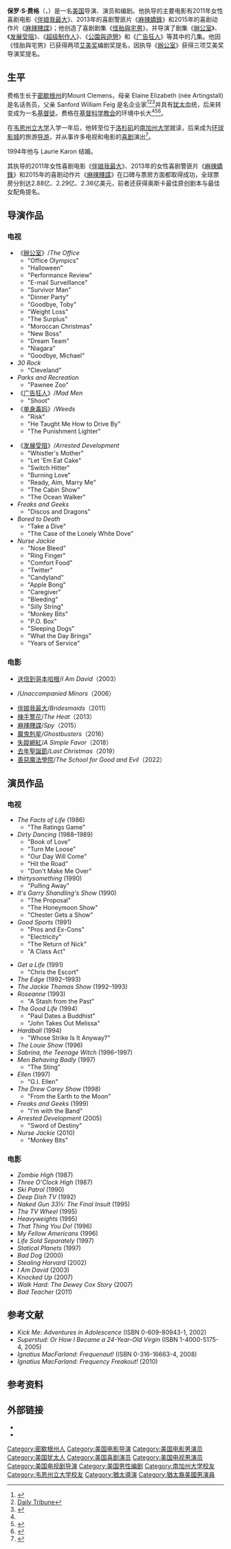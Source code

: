 {{noteTA
|T=zh-hk:保羅·菲;zh-tw:保羅·費格;zh-cn:保罗·费格;
|G1=Show
|G2=Movie
|G3=TV
|1=zh-hk:保羅;zh-tw:保羅;zh-cn:保罗;
|2=zh-hk:菲;zh-tw:費格;zh-cn:费格;
}}
{{Infobox person
| image = Paul Feig.jpg
| caption = 費格於2018年
| birth_name = Paul Samuel Feig
| birth_date = {{Birth date and age|1962|9|17}}
| birth_place = 美国[[密歇根州|密歇根州]][[芒特克萊門斯|芒特克萊門斯]]
| occupation = 演员、导演、编剧
| years_active = 1986年–现在
| spouse = Laurie Karon (1994–)
}}
'''保罗·S·费格'''（{{lang-en|Paul S. Feig}}，{{bd|1962年|9月17日}}）是一名[[美国|美国]]导演、演员和编剧。他执导的主要电影有2011年女性喜剧电影《[[伴娘我最大|伴娘我最大]]》、2013年的喜剧警匪片《[[麻辣嬌鋒|麻辣嬌鋒]]》和2015年的喜剧动作片《[[麻辣賤諜|麻辣賤諜]]》；他创造了喜剧剧集《[[怪胎與宅男|怪胎與宅男]]》，并导演了剧集《[[辦公室_(美國電視劇)|辦公室]]》、《[[发展受阻|发展受阻]]》、《[[超级制作人|超级制作人]]》、《[[公園與遊憩|公園與遊憩]]》和《[[广告狂人|广告狂人]]》等其中的几集。他因《怪胎與宅男》已获得两项[[艾美奖|艾美奖]]编剧奖提名，因执导《[[辦公室_(美國電視劇)|辦公室]]》获得三项艾美奖导演奖提名。

==生平==
费格生长于[[密歇根州|密歇根州]]的Mount Clemens，母亲 Elaine Elizabeth (née Artingstall) 是名话务员，父亲 Sanford William Feig 是名企业家<ref name=nyt1>{{Cite web |url=http://www.nytimes.com/2008/09/28/magazine/28feig-t.html?pagewanted=all&_r=0 |title=The New York Times |accessdate=2014-03-08 |archive-date=2014-03-16 |archive-url=https://web.archive.org/web/20140316195637/http://www.nytimes.com/2008/09/28/magazine/28feig-t.html?_r=0&pagewanted=all |dead-url=no }}</ref><ref>[http://www.dailytribune.com/articles/2011/07/29/life/doc4e3316585d1d5916009670.txt Daily Tribune]{{Dead link|date=2018年11月 |bot=InternetArchiveBot |fix-attempted=yes }}</ref><ref>{{Cite web |url=http://news.google.com/newspapers?id=Tyk_AAAAIBAJ&sjid=Z1AMAAAAIBAJ&pg=5972,617438&dq=personally+feig+artingstall&hl=en |title=The Windsor Star |access-date=2014-03-08 |archive-date=2019-03-13 |archive-url=https://web.archive.org/web/20190313114137/https://news.google.com/newspapers?id=Tyk_AAAAIBAJ&sjid=Z1AMAAAAIBAJ&pg=5972,617438&dq=personally+feig+artingstall&hl=en }}</ref>并具有[[犹太|犹太]]血统，后来转变成为一名[[基督徒|基督徒]]。费格在[[基督科学教会|基督科学教会]]的环境中长大<ref name=nyt1/><ref>{{cite web |last=Robert |first=Daniel |url=http://suicidegirls.com/interviews/1946/Paul-Feig-director-of-Unaccompanied-Minors-/ |title=Interviews > Paul Feig Director Of Unaccompanied Minors |publisher=Suicidegirls.com |date=2006-05-04 |accessdate=2012-03-28 |archive-date=2013-05-12 |archive-url=https://web.archive.org/web/20130512163626/http://suicidegirls.com/interviews/1946/Paul-Feig-director-of-Unaccompanied-Minors-/ |dead-url=no }}</ref><ref>{{Cite web |url=http://www.grantland.com/story/_/id/9428508/qa-bridesmaids-heat-director-paul-feig |title=Grantland |accessdate=2014-03-08 |archive-date=2013-07-02 |archive-url=https://web.archive.org/web/20130702031324/http://www.grantland.com/story/_/id/9428508/qa-bridesmaids-heat-director-paul-feig |dead-url=no }}</ref>。

在[[韦恩州立大学|韦恩州立大学]]入学一年后，他转至位于[[洛杉矶|洛杉矶]]的[[南加州大学|南加州大学]]就读，后来成为[[环球影城|环球影城]]的旅游[[导游|导游]]，并从事许多电视和电影的[[喜剧|喜剧]]演出<ref>{{cite web|url=http://www.nytimes.com/2008/09/28/magazine/28feig-t.html|title=The Trouble With Paul Feig|last=Bowe|first=John|publisher=[[The_New_York_Times_Magazine|The New York Times Magazine]]|date=September 26, 2008|accessdate=2014-03-08|archive-date=2020-11-09|archive-url=https://web.archive.org/web/20201109035713/http://www.nytimes.com/2008/09/28/magazine/28feig-t.html|dead-url=no}}</ref>。

1994年他与 Laurie Karon 结婚。

其执导的2011年女性喜剧电影《[[伴娘我最大|伴娘我最大]]》、2013年的女性喜剧警匪片《[[麻辣嬌鋒|麻辣嬌鋒]]》和2015年的喜剧动作片《[[麻辣賤諜|麻辣賤諜]]》在口碑与票房方面都取得成功，全球票房分别达2.88亿、2.29亿、2.36亿美元，前者还获得奥斯卡最佳原创剧本与最佳女配角提名。

==导演作品==

===电视===
{{Multicol}}
*《[[辦公室_(美國電視劇)|辦公室]]》/''The Office'' 
**"Office Olympics"
**"Halloween"
**"Performance Review"
**"E-mail Surveillance"
**"Survivor Man"
**"Dinner Party"
**"Goodbye, Toby"
**"Weight Loss"
**"The Surplus"
**"Moroccan Christmas"
**"New Boss"
**"Dream Team"
**"Niagara"
**"Goodbye, Michael"
*''30 Rock'' 
**"Cleveland"
*''Parks and Recreation'' 
**"Pawnee Zoo"
*《[[广告狂人|广告狂人]]》/''Mad Men'' 
**"Shoot"
*《[[单身毒妈|单身毒妈]]》/''Weeds''  
**"Risk"
**"He Taught Me How to Drive By"
**"The Punishment Lighter"
{{Multicol-break}}
*《[[发展受阻|发展受阻]]》/''Arrested Development'' 
**"Whistler's Mother"
**"Let 'Em Eat Cake"
**"Switch Hitter"
**"Burning Love"
**"Ready, Aim, Marry Me"
**"The Cabin Show"
**"The Ocean Walker"
*''Freaks and Geeks'' 
**"Discos and Dragons"
*''Bored to Death''  
**"Take a Dive"
**"The Case of the Lonely White Dove"
*''Nurse Jackie'' 
**"Nose Bleed"
**"Ring Finger"
**"Comfort Food"
**"Twitter"
**"Candyland"
**"Apple Bong"
**"Caregiver"
**"Bleeding"
**"Silly String"
**"Monkey Bits"
**"P.O. Box"
**"Sleeping Dogs"
**"What the Day Brings"
**"Years of Service"
{{Multicol-end}}

===电影===
* [[送信到哥本哈根|送信到哥本哈根]]/''I Am David''（2003）
* {{le|不羈聖誕夜|Unaccompanied Minors}}/''Unaccompanied Minors''（2006）
* [[伴娘我最大|伴娘我最大]]/''Bridesmaids''（2011）
* [[辣手警花|辣手警花]]/''The Heat''（2013）
* [[麻辣賤諜|麻辣賤諜]]/''Spy''（2015）
* [[魔鬼剋星_(2016年電影)|魔鬼剋星]]/''Ghostbusters''（2016）
* [[失蹤網紅|失蹤網紅]]/''A Simple Favor''（2018）
* [[去年聖誕節_(電影)|去年聖誕節]]/''Last Christmas''（2019）
* [[善惡魔法學院_(電影)|善惡魔法學院]]/''The School for Good and Evil''（2022）

==演员作品==
===电视===
{{Multicol}}
*''The Facts of Life'' (1986)
**"The Ratings Game"
*''Dirty Dancing'' (1988–1989)
**"Book of Love"
**"Turn Me Loose"
**"Our Day Will Come"
**"Hit the Road"
**"Don't Make Me Over"
*''thirtysomething'' (1990)
**"Pulling Away"
*''It's Garry Shandling's Show'' (1990)
**"The Proposal"
**"The Honeymoon Show"
**"Chester Gets a Show"
*''Good Sports'' (1991)
**"Pros and Ex-Cons"
**"Electricity"
**"The Return of Nick"
**"A Class Act"
{{Multicol-break}}
*''Get a Life'' (1991)
**"Chris the Escort"
*''The Edge'' (1992–1993)
*''The Jackie Thomas Show'' (1992–1993)
*''Roseanne'' (1993)
**"A Stash from the Past"
*''The Good Life'' (1994)
**"Paul Dates a Buddhist"
**"John Takes Out Melissa"
*''Hardball'' (1994)
**"Whose Strike Is It Anyway?"
*''The Louie Show'' (1996)
*''Sabrina, the Teenage Witch'' (1996–1997)
*''Men Behaving Badly'' (1997)
**"The Sting"
*''Ellen'' (1997)
**"G.I. Ellen"
*''The Drew Carey Show'' (1998)
**"From the Earth to the Moon"
*''Freaks and Geeks'' (1999)
**"I'm with the Band"
*''Arrested Development'' (2005)
**"Sword of Destiny"
*''Nurse Jackie'' (2010)
**"Monkey Bits"
{{Multicol-end}}

===电影===
* ''Zombie High'' (1987)
* ''Three O'Clock High'' (1987)
* ''Ski Patrol'' (1990)
* ''Deep Dish TV'' (1992)
* ''Naked Gun 33⅓: The Final Insult'' (1995)
* ''The TV Wheel'' (1995)
* ''Heavyweights'' (1995)
* ''That Thing You Do!'' (1996)
* ''My Fellow Americans'' (1996)
* ''Life Sold Separately'' (1997)
* ''Statical Planets'' (1997)
* ''Bad Dog'' (2000)
* ''Stealing Harvard'' (2002)
* ''I Am David'' (2003)
* ''Knocked Up'' (2007)
* ''Walk Hard: The Dewey Cox Story'' (2007)
* ''Bad Teacher'' (2011)

==参考文献==
* ''Kick Me: Adventures in Adolescence'' (ISBN 0-609-80943-1, 2002)
* ''Superstud: Or How I Became a 24-Year-Old Virgin'' (ISBN 1-4000-5175-4, 2005)
* ''Ignatius MacFarland: Frequenaut!'' (ISBN 0-316-16663-4, 2008)
* ''Ignatius MacFarland: Frequency Freakout!'' (2010)

==参考资料==
{{reflist}}

==外部链接==
*{{IMDb name|270552}}
*{{twitter|paulfeig}}

{{保羅·費格}}
{{Authority control}}
{{DEFAULTSORT:Feig, Paul}}
[[Category:密歇根州人|Category:密歇根州人]]
[[Category:美国电影导演|Category:美国电影导演]]
[[Category:美国电影男演员|Category:美国电影男演员]]
[[Category:美国犹太人|Category:美国犹太人]]
[[Category:美国喜剧演员|Category:美国喜剧演员]]
[[Category:美国电视男演员|Category:美国电视男演员]]
[[Category:美国电视剧导演|Category:美国电视剧导演]]
[[Category:美国男性编剧|Category:美国男性编剧]]
[[Category:南加州大学校友|Category:南加州大学校友]]
[[Category:韦恩州立大学校友|Category:韦恩州立大学校友]]
[[Category:猶太導演|Category:猶太導演]]
[[Category:猶太裔美國男演員|Category:猶太裔美國男演員]]